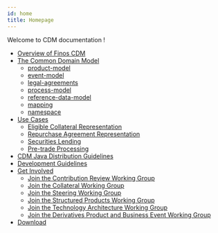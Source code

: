 ```yaml
---
id: home
title: Homepage
---
```


Welcome to CDM documentation !

* [Overview of Finos CDM](/docs/6.0.0-dev.51/cdm-overview)
* [The Common Domain Model](/docs/6.0.0-dev.51/common-domain-model)
    - [product-model](/docs/6.0.0-dev.51/product-model)
    - [event-model](/docs/6.0.0-dev.51/event-model)
    - [legal-agreements](/docs/6.0.0-dev.51/legal-agreements)
    - [process-model](/docs/6.0.0-dev.51/process-model)
    - [reference-data-model](/docs/6.0.0-dev.51/reference-data-model)
    - [mapping](/docs/6.0.0-dev.51/mapping)
    - [namespace](/docs/6.0.0-dev.51/namespace)
* [Use Cases](/docs/6.0.0-dev.51/use-cases)
    - [Eligible Collateral Representation](/docs/6.0.0-dev.51/eligible-collateral-representation)
    - [Repurchase Agreement Representation](/docs/6.0.0-dev.51/repurchase-agreement-representation)
    - [Securities Lending](/docs/6.0.0-dev.51/securities-lending)
    - [Pre-trade Processing](/docs/6.0.0-dev.51/pre-trade-processing)
* [CDM Java Distribution Guidelines](/docs/6.0.0-dev.51/cdm-guidelines)
* [Development Guidelines](/docs/6.0.0-dev.51/contribution)
* [Get Involved](/docs/6.0.0-dev.51/get-involved)
    - [Join the Contribution Review Working Group](/docs/6.0.0-dev.51/CDM-Contribution-Review-WG)
    - [Join the Collateral Working Group](/docs/6.0.0-dev.51/CDM-Collateral-WG)
    - [Join the Steering Working Group](/docs/6.0.0-dev.51/CDM-Steering-WG)
    - [Join the Structured Products Working Group](/docs/6.0.0-dev.51/CDM-Structured-Products-WG)
    - [Join the Technology Architecture Working Group](/docs/6.0.0-dev.51/CDM-Technology-Architecture-WG)
    - [Join the Derivatives Product and Business Event Working Group](/docs/6.0.0-dev.51/CDM-Derivatives-Product-and-Business-Event-WG)
* [Download](/docs/6.0.0-dev.51/download)
